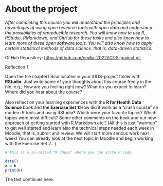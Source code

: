 # About the project

*After completing this course you will understand the principles and advantages of using open research tools with open data and understand the possibilities of reproducible research. You will know how to use R, RStudio, RMarkdown, and GitHub for these tasks and also know how to learn more of these open software tools. You will also know how to apply certain statistical methods of data science, that is, data-driven statistics.*

GitHub Repository: <https://github.com/emilia-2022/IODS-project.git>

Reflection 1

Open the file chapter1.Rmd located in your IODS-project folder with **RStudio**. Just write some of your thoughts about this course freely in the file, e.g., How are you feeling right now? What do you expect to learn? Where did you hear about the course? \
\
Also reflect on your learning experiences with the **R for Health Data Science** book and the **Exercise Set 1**:How did it work as a "crash course" on modern R tools and using RStudio? Which were your favorite topics? Which topics were most difficult? Some other comments on the book and our new approach of
getting started with R Markdown etc.? (All this is just "warmup" to get well started and learn also the technical steps needed each week in Moodle, that is, submit and review. We will start more serious work next week! You can already look at the next topic in Moodle and begin working with the Exercise Set 2\...)

```r
# This is a so-called "R chunk" where you can write R code.

date()
a = b 
print(b)

```

The text continues here.
